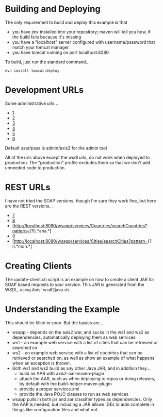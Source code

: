 = Building and Deploying =
The only requirement to build and deploy this example is that 
* you have jmx installed into your repository; maven will tell you how, if the build fails because it's missing
* you have a "localhost" server configured with username/password that match your tomcat manager.
* you have tomcat running on port localhost:8080

To build, just run the standard command...
 mvn install tomcat:deploy

= Development URLs =
Some administrative urls...
* [http://localhost:8080/wsapp/]
* [http://localhost:8080/wsapp/services/listServices]
* [http://localhost:8080/wsapp/services/Countries?wsdl]
* [http://localhost:8080/wsapp/services/Cities?wsdl]
* [http://localhost:8080/wsapp/axis2-admin/]
* [http://localhost:8080/wsapp/SOAPMonitor]

Default user/pass is admin/axis2 for the admin tool

All of the urls above except the wsdl urls, do not work when deployed to
production.  The "production" profile excludes them so that we don't add
unneeded code to production.

= REST URLs =
I have not tried the SOAP versions, though I'm sure they work fine, but
here are the REST versions...
* [http://localhost:8080/wsapp/services/Countries/testError?errorTest=blah-invalid-value]
* [http://localhost:8080/wsapp/services/Countries/getCountries]
* [http://localhost:8080/wsapp/services/Countries/searchCountries?pattern=(?i).*ana.*]
* [http://localhost:8080/wsapp/services/Cities/getCities]
* [http://localhost:8080/wsapp/services/Cities/searchCities?pattern=(?i).*mon.*]

= Creating Clients =
The update-client.sh script is an example on how to create a client JAR for
SOAP based requests to your service.  This JAR is generated from the WSDL,
using Axis' wsdl2java.sh.

= Understanding the Example =
This should be filled in soon.  But the basics are...
* wsapp - depends on the axis2 war, and sucks in the ws1 and ws2 as dependencies, automatically deploying them as web services
* ws1 - an example web service with a list of cities that can be retrieved or searched on
* ws2 - an example web service with a list of countries that can be retrieved or searched on, as well as show an example of what happens when an exception is thrown.
* Both ws1 and ws2 build as any other Java JAR, and in addition they...
** build an AAR with axis2-aar-maven-plugin
** attach the AAR, such as when deploying to repos or doing releases, by default with the build-helper-maven-plugin
** provide a proper services.xml
** provide the Java POJO classes to run as web services
* wsapp pulls in both jar and aar classifier types as dependencies.  Only the AAR is needed, but including a JAR allows IDEs to auto complete in things like configuration files and what not.
